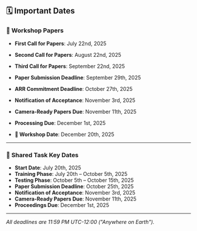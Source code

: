 ## 🗓️ Important Dates

### 📝 Workshop Papers

- **First Call for Papers**: July 22nd, 2025  
- **Second Call for Papers**: August 22nd, 2025  
- **Third Call for Papers**: September 22nd, 2025  

- **Paper Submission Deadline**: September 29th, 2025  
- **ARR Commitment Deadline**: October 27th, 2025  
- **Notification of Acceptance**: November 3rd, 2025  
- **Camera-Ready Papers Due**: November 11th, 2025  
- **Processing Due**: December 1st, 2025  

- **📅 Workshop Date**: December 20th, 2025  

---

### 🧪 Shared Task Key Dates

- **Start Date**: July 20th, 2025  
- **Training Phase**: July 20th – October 5th, 2025  
- **Testing Phase**: October 5th – October 15th, 2025  
- **Paper Submission Deadline**: October 25th, 2025  
- **Notification of Acceptance**: November 3rd, 2025  
- **Camera-Ready Papers Due**: November 11th, 2025  
- **Proceedings Due**: December 1st, 2025  

---

*All deadlines are 11:59 PM UTC-12:00 ("Anywhere on Earth").*
